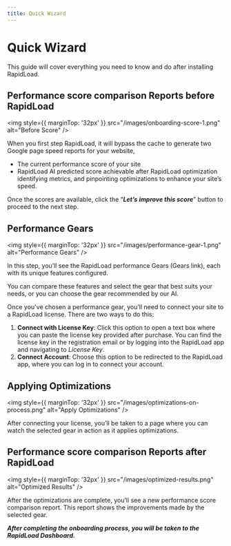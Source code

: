```yaml
---
title: Quick Wizard
--- 
```


# Quick Wizard
This guide will cover everything you need to know and do after installing RapidLoad.

## Performance score comparison Reports before RapidLoad

<img style={{ marginTop: '32px' }} 
src="/images/onboarding-score-1.png" alt="Before Score" />

When you first step RapidLoad, it will bypass the cache to generate two Google page speed reports for your website, 

*  The current performance score of your site
*  RapidLoad AI predicted score achievable after RapidLoad optimization identifying metrics, and pinpointing optimizations to enhance your site’s speed.

Once the scores are available, click the “**_Let’s improve this score_**” button to proceed to the next step.

## Performance Gears

<img style={{ marginTop: '32px' }} 
src="/images/performance-gear-1.png" alt="Performance Gears" />

In this step, you’ll see the RapidLoad performance Gears (Gears link), each with its unique features configured.

You can compare these features and select the gear that best suits your needs, or you can choose the gear recommended by our AI. 

Once you've chosen a performance gear, you’ll need to connect your site to a RapidLoad license. There are two ways to do this:

1. **Connect with License Key**: Click this option to open a text box where you can paste the license key provided after purchase. You can find the license key in the registration email or by logging into the RapidLoad app and navigating to _License Key_.
2. **Connect Account**: Choose this option to be redirected to the RapidLoad app, where you can log in to connect your account.

## Applying Optimizations

<img style={{ marginTop: '32px' }} 
src="/images/optimizations-on-process.png" alt="Apply Optimizations" />


After connecting your license, you’ll be taken to a page where you can watch the
selected gear in action as it applies optimizations.

## Performance score comparison Reports after RapidLoad

<img style={{ marginTop: '32px' }} 
src="/images/optimized-results.png" alt="Optimized Results" />


After the optimizations are complete, you’ll see a new performance score 
comparison report. This report shows the improvements made by the selected gear.

**_After completing the onboarding process, you will be taken to the RapidLoad Dashboard._**

